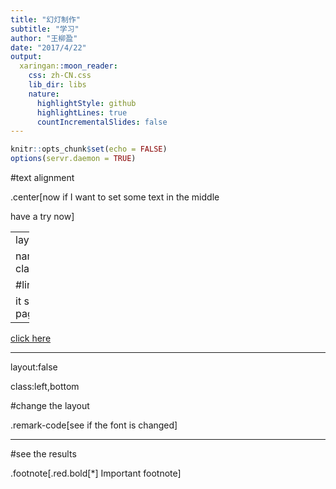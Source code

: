```yaml
---
title: "幻灯制作"
subtitle: "学习"
author: "王柳盈"
date: "2017/4/22"
output:
  xaringan::moon_reader:
    css: zh-CN.css
    lib_dir: libs
    nature:
      highlightStyle: github
      highlightLines: true
      countIncrementalSlides: false
---
```



```r
knitr::opts_chunk$set(echo = FALSE)
options(servr.daemon = TRUE)
```

#text alignment


.center[now if I want to set some text in the middle

have a try now]


---
layout:true

name:linkSource
class:center,middle

#link test

it should link to this page.

---


[click here](#linkSource)

---


layout:false

class:left,bottom

#change the layout

.remark-code[see if the font is changed]

---

#see the results

.footnote[.red.bold[*] Important footnote]
